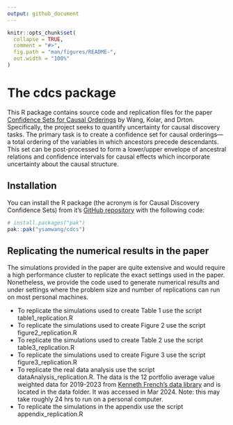 ```yaml
---
output: github_document
---
```


<!-- README.md is generated from README.Rmd. Please edit that file -->

```r
knitr::opts_chunk$set(
  collapse = TRUE,
  comment = "#>",
  fig.path = "man/figures/README-",
  out.width = "100%"
)
```

# The cdcs package

<!-- badges: start -->
<!-- badges: end -->

This R package contains source code and replication files for the paper [Confidence Sets for Causal Orderings](https://arxiv.org/abs/2305.14506) by Wang, Kolar, and Drton. Specifically, the project seeks to quantify uncertainty for causal discovery tasks. The primary task is to create a confidence set for causal orderings---a total ordering of the variables in which ancestors precede descendants. This set can be post-processed to form a lower/upper envelope of ancestral relations and confidence intervals for causal effects which incorporate uncertainty about the causal structure. 


## Installation

You can install the R package \texttt{cdcs} (the acronym is for Causal Discovery Confidence Sets) from it's [GitHub repository](https://github.com/ysamwang/cdcs) with the following code:

``` r
# install.packages("pak")
pak::pak("ysamwang/cdcs")
```

## Replicating the numerical results in the paper
The simulations provided in the paper are quite extensive and would require a high performance cluster to replicate the exact settings used in the paper. Nonetheless, we provide the code used to generate numerical results and under settings where the problem size and number of replications can run on most personal machines.

* To replicate the simulations used to create Table 1 use the script table1_replication.R
* To replicate the simulations used to create Figure 2 use the script figure2_replication.R
* To replicate the simulations used to create Table 2 use the script table3_replication.R
* To replicate the simulations used to create Figure 3 use the script figure3_replication.R
* To replicate the real data analysis use the script dataAnalysis_replication.R. The data is the 12 portfolio average value weighted data for 2019-2023 from [Kenneth French's data library](https://mba.tuck.dartmouth.edu/pages/faculty/ken.french/ftp/12_Industry_Portfolios_daily_CSV.zip) and is located in the data folder. It was accessed in Mar 2024. Note: this may take roughly 24 hrs to run on a personal computer.
* To replicate the simulations in the appendix use the script appendix_replication.R


